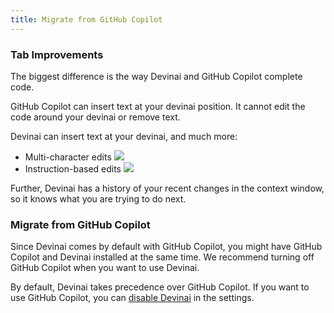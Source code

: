 ```yaml
---
title: Migrate from GitHub Copilot
---
```


### Tab Improvements

The biggest difference is the way Devinai and GitHub Copilot complete code.

GitHub Copilot can insert text at your devinai position. It cannot edit the code around your devinai or remove text.

Devinai can insert text at your devinai, and much more:

-   Multi-character edits
    <Frame>
        <img src="/images/cpp/multi-edit.png" />
    </Frame>
-   Instruction-based edits
    <Frame>
        <img src="/images/cpp/instruct.png" />
    </Frame>

Further, Devinai has a history of your recent changes in the context window, so it knows what you are trying to do next.

### Migrate from GitHub Copilot

Since Devinai comes by default with GitHub Copilot, you might have GitHub Copilot and Devinai installed at the same time. We recommend turning off GitHub Copilot when you want to use Devinai.

By default, Devinai takes precedence over GitHub Copilot. If you want to use GitHub Copilot, you can [disable Devinai](/tab/overview#copilot-settings) in the settings.
